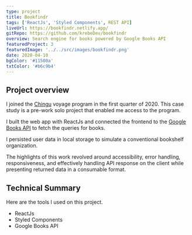 ```yaml
---
type: project
title: Bookfindr
tags: ['ReactJs', 'Styled Components', REST API]
liveUrl: https://bookfindr.netlify.app/
gitRepo: https://github.com/krebeDev/bookfindr
overview: Search engine for books powered by Google Books API
featuredProject: 3
featuredImage: '../../src/images/bookfindr.png'
date: 2020-04-10
bgColor: '#11500a'
txtColor: '#b6c9b4'
---
```


## Project overview

I joined the [Chingu](https://chingu.io/) voyage program in the first quarter of 2020.
This case study is a pre-work solo project that enabled me access to the program.

I built the web app with ReactJs and connected the frontend to the
[Google Books API](https://developers.google.com/books/) to fetch the queries for books.

I persisted user data in local storage to simulate a conventional bookshelf organization.

The highlights of this work revolved around accessibility, error handling, responsiveness,
and effectively handling API response on the client while presenting returned data in a consumable format.

## Technical Summary

Here are the tools I used on this project.

- ReactJs
- Styled Components
- Google Books API
